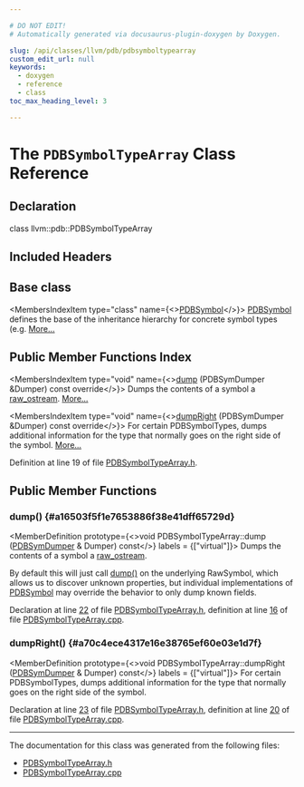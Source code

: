 ```yaml
---

# DO NOT EDIT!
# Automatically generated via docusaurus-plugin-doxygen by Doxygen.

slug: /api/classes/llvm/pdb/pdbsymboltypearray
custom_edit_url: null
keywords:
  - doxygen
  - reference
  - class
toc_max_heading_level: 3

---
```





# The `PDBSymbolTypeArray` Class Reference

<DoxygenPage pluginConfig={pluginConfig}>



## Declaration

<CodeBlock>class llvm::pdb::PDBSymbolTypeArray</CodeBlock>

## Included Headers

<IncludesList>
<IncludesListItem
  filePath="llvm/DebugInfo/PDB/PDBSymbolTypeArray.h"
  permalink="/docs/api/files/include/include/llvm/include/llvm/debuginfo/include/llvm/debuginfo/pdb/pdbsymboltypearray-h"
  isLocal="true" />
</IncludesList>

## Base class

<MembersIndex>

<MembersIndexItem
  type="class"
  name={<><a href="/docs/api/classes/llvm/pdb/pdbsymbol">PDBSymbol</a></>}>
<a href="/docs/api/classes/llvm/pdb/pdbsymbol">PDBSymbol</a> defines the base of the inheritance hierarchy for concrete symbol types (e.g. <a href="/docs/api/classes/llvm/pdb/pdbsymbol/#details">More...</a>
</MembersIndexItem>

</MembersIndex>

## Public Member Functions Index

<MembersIndex>

<MembersIndexItem
  type="void"
  name={<><a href="#a16503f5f1e7653886f38e41dff65729d">dump</a> (PDBSymDumper &amp;Dumper) const override</>}>
Dumps the contents of a symbol a <a href="/docs/api/classes/llvm/raw-ostream">raw&#95;ostream</a>. <a href="#a16503f5f1e7653886f38e41dff65729d">More...</a>
</MembersIndexItem>

<MembersIndexItem
  type="void"
  name={<><a href="#a70c4ece4317e16e38765ef60e03e1d7f">dumpRight</a> (PDBSymDumper &amp;Dumper) const override</>}>
For certain PDBSymbolTypes, dumps additional information for the type that normally goes on the right side of the symbol. <a href="#a70c4ece4317e16e38765ef60e03e1d7f">More...</a>
</MembersIndexItem>

</MembersIndex>


Definition at line 19 of file <a href="/docs/api/files/include/include/llvm/include/llvm/debuginfo/include/llvm/debuginfo/pdb/pdbsymboltypearray-h">PDBSymbolTypeArray.h</a>.

<SectionDefinition>

## Public Member Functions

### dump() {#a16503f5f1e7653886f38e41dff65729d}

<MemberDefinition
  prototype={<>void PDBSymbolTypeArray::dump (<a href="/docs/api/classes/llvm/pdb/pdbsymdumper">PDBSymDumper</a> &amp; Dumper) const</>}
  labels = {["virtual"]}>
Dumps the contents of a symbol a <a href="/docs/api/classes/llvm/raw-ostream">raw&#95;ostream</a>.

By default this will just call <a href="#a16503f5f1e7653886f38e41dff65729d">dump()</a> on the underlying RawSymbol, which allows us to discover unknown properties, but individual implementations of <a href="/docs/api/classes/llvm/pdb/pdbsymbol">PDBSymbol</a> may override the behavior to only dump known fields.

Declaration at line <a href="/docs/api/files/include/include/llvm/include/llvm/debuginfo/include/llvm/debuginfo/pdb/pdbsymboltypearray-h/#l00022">22</a> of file <a href="/docs/api/files/include/include/llvm/include/llvm/debuginfo/include/llvm/debuginfo/pdb/pdbsymboltypearray-h">PDBSymbolTypeArray.h</a>, definition at line <a href="/docs/api/files/lib/lib/debuginfo/lib/debuginfo/pdb/pdbsymboltypearray-cpp/#l00016">16</a> of file <a href="/docs/api/files/lib/lib/debuginfo/lib/debuginfo/pdb/pdbsymboltypearray-cpp">PDBSymbolTypeArray.cpp</a>.
</MemberDefinition>

### dumpRight() {#a70c4ece4317e16e38765ef60e03e1d7f}

<MemberDefinition
  prototype={<>void PDBSymbolTypeArray::dumpRight (<a href="/docs/api/classes/llvm/pdb/pdbsymdumper">PDBSymDumper</a> &amp; Dumper) const</>}
  labels = {["virtual"]}>
For certain PDBSymbolTypes, dumps additional information for the type that normally goes on the right side of the symbol.

Declaration at line <a href="/docs/api/files/include/include/llvm/include/llvm/debuginfo/include/llvm/debuginfo/pdb/pdbsymboltypearray-h/#l00023">23</a> of file <a href="/docs/api/files/include/include/llvm/include/llvm/debuginfo/include/llvm/debuginfo/pdb/pdbsymboltypearray-h">PDBSymbolTypeArray.h</a>, definition at line <a href="/docs/api/files/lib/lib/debuginfo/lib/debuginfo/pdb/pdbsymboltypearray-cpp/#l00020">20</a> of file <a href="/docs/api/files/lib/lib/debuginfo/lib/debuginfo/pdb/pdbsymboltypearray-cpp">PDBSymbolTypeArray.cpp</a>.
</MemberDefinition>

</SectionDefinition>

<hr/>

The documentation for this class was generated from the following files:

<ul>
<li><a href="/docs/api/files/include/include/llvm/include/llvm/debuginfo/include/llvm/debuginfo/pdb/pdbsymboltypearray-h">PDBSymbolTypeArray.h</a></li>
<li><a href="/docs/api/files/lib/lib/debuginfo/lib/debuginfo/pdb/pdbsymboltypearray-cpp">PDBSymbolTypeArray.cpp</a></li>
</ul>

</DoxygenPage>
